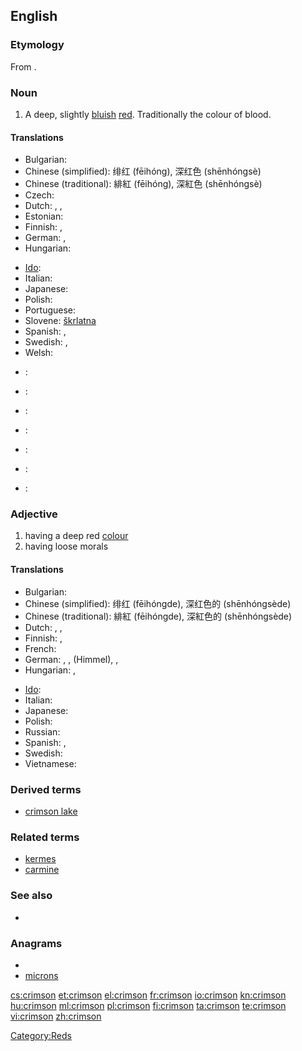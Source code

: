 {{wikipedia|dab=Crimson (disambiguation)|Crimson}}
==English==

===Etymology===
From {{etyl|fa}} {{fa-Arab|[[قرمز]]}}.

===Noun===
{{wikipedia}}
{{en-noun}}

# A deep, slightly [[blue|bluish]] [[red]]. Traditionally the colour of blood.
#: {{colour panel|DC143C}}

====Translations====
{{trans-top|colour}}
* Bulgarian: {{t|bg|пурпур|m}}
* Chinese (simplified): 绯红 (fēihóng), 深红色 (shēnhóngsè)
* Chinese (traditional): 緋紅 (fēihóng), 深紅色 (shēnhóngsè)
* Czech: {{t-|cs|karmínový}}
* Dutch: {{t+|nl|karmijnrood|n}}, {{t|nl|helrood|n}}, {{t|nl|dieprood|n}}
* Estonian: {{t-|et|karmiinpunane}}
* Finnish: {{t-|fi|verenpunainen}}, {{t-|fi|karmiininpunainen}}
* German: {{t|de|Purpur|n}}, {{t|de|Purpurrot|n}}
* Hungarian: {{t+|hu|karmazsin}}
{{trans-mid}}
* [[Ido]]: {{t+|io|karmezino|xs=Ido}}
* Italian: {{t+|it|cremisi}} {{inv}}
* Japanese: {{t|ja|深紅色|tr=しんくしょく, shinkushoku}}
* Polish: {{t+|pl|karmazyn|m}}
* Portuguese: {{t|pt|carmim}}
* Slovene: [[škrlatna]]
* Spanish: {{t-|es|carmín}}, {{t-|es|carmesí}}
* Swedish: {{t+|sv|karmosinröd}}, {{t-|sv|karmosin}}
* Welsh: {{t-|cy|rhudd|xs=Welsh}}
{{trans-bottom}}

{{checktrans-top}}
<!--Remove this section once all of the translations below have been moved into the tables above.-->
* {{ttbc|Catalan}}: {{t-|ca|carmesí}}
* {{ttbc|Hebrew}}: {{t+|he|ארגמן}}
* {{ttbc|Japanese}}: {{t-|ja|クリムゾン}}
* {{ttbc|Korean}}: {{t-|ko|심홍색|sc=Hang}}
{{trans-mid}}
* {{ttbc|Persian}}: {{t-|fa|زرشکی|xs=Persian}}
* {{ttbc|Portuguese}}: {{t-|pt|carmesim}}
* {{ttbc|Serbian}}: {{t-|sr|гримизна боја|sc=Cyrl}}
{{trans-bottom}}

===Adjective===
{{en-adj}}

#  having a deep red [[color|colour]]
# having loose morals

====Translations====
{{trans-top|colour}}
* Bulgarian: {{t|bg|пурпурен}}
* Chinese (simplified): 绯红 (fēihóngde), 深红色的 (shēnhóngsède)
* Chinese (traditional): 緋紅 (fēihóngde), 深紅色的 (shēnhóngsède)
* Dutch: {{t+|nl|karmijnrood}}, {{t|nl|helrood}}, {{t|nl|dieprood}}
* Finnish: {{t-|fi|verenpunainen}}, {{t-|fi|karmiininpunainen}}
* French: {{t+|fr|cramoisi}}
* German: {{t|de|purpurn}}, {{t|de|purpurrot}}, {{t+|de|blutrot}} (Himmel), {{t|de|dunkelrot}},  {{t|de|karmesinrot}}
* Hungarian: {{t+|hu|karmazsin}}, {{t|hu|karmazsinvörös}}
{{trans-mid}}
* [[Ido]]: {{t+|io|karmezina|xs=Ido}}
* Italian: {{t+|it|cremisi}} {{inv}}
* Japanese: {{t|ja|深紅色|tr=しんくしょくの, shinkushoku no}}
* Polish: {{t+|pl|karmazynowy|m}}
* Russian: {{t|ru|пурпурный}}
* Spanish: {{t|es|carmín}}, {{t-|es|carmesí}}
* Swedish: {{t+|sv|karmosinröd}}
* Vietnamese: {{t-|vi|đỏ thắm|xs=Vietnamese}}
{{trans-bottom}}

{{trans-top|having loose morals}}
{{trans-mid}}
{{trans-bottom}}

===Derived terms===
* [[crimson lake]]

===Related terms===
* [[kermes]]
* [[carmine]]

===See also===
* {{list|en|reds}}

===Anagrams===
* {{alphagram|cimnors}}
* [[microns#English|microns]]

[[Category:Reds]]
[[cs:crimson]]
[[et:crimson]]
[[el:crimson]]
[[fr:crimson]]
[[io:crimson]]
[[kn:crimson]]
[[hu:crimson]]
[[ml:crimson]]
[[pl:crimson]]
[[fi:crimson]]
[[ta:crimson]]
[[te:crimson]]
[[vi:crimson]]
[[zh:crimson]]